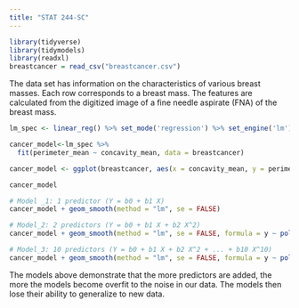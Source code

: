 ```yaml
---
title: "STAT 244-SC"
---
```


```r
library(tidyverse)
library(tidymodels)
library(readxl)
breastcancer = read_csv("breastcancer.csv")
```

The data set has information on the characteristics of various breast masses. Each row corresponds to a breast mass. The features are calculated from the digitized image of a fine needle aspirate (FNA) of the breast mass.

```r
lm_spec <- linear_reg() %>% set_mode('regression') %>% set_engine('lm')
```

```r
cancer_model<-lm_spec %>% 
  fit(perimeter_mean ~ concavity_mean, data = breastcancer)
```

```r
cancer_model <- ggplot(breastcancer, aes(x = concavity_mean, y = perimeter_mean)) + geom_point()

cancer_model
```

```r
# Model _1: 1 predictor (Y = b0 + b1 X)
cancer_model + geom_smooth(method = "lm", se = FALSE)
```

```r
# Model_2: 2 predictors (Y = b0 + b1 X + b2 X^2)
cancer_model + geom_smooth(method = "lm", se = FALSE, formula = y ~ poly(x, 2))
```

```r
# Model_3: 10 predictors (Y = b0 + b1 X + b2 X^2 + ... + b10 X^10)
cancer_model + geom_smooth(method = "lm", se = FALSE, formula = y ~ poly(x, 10))
```
The models above demonstrate that the more predictors are added, the more the models become overfit to the noise in our data. The models then lose their ability to generalize to new data.
